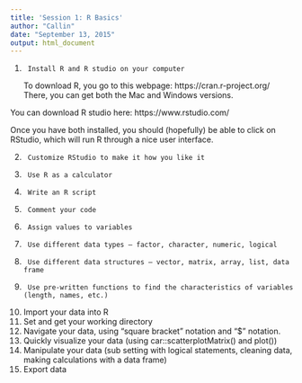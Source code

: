 ```yaml
---
title: 'Session 1: R Basics'
author: "Callin"
date: "September 13, 2015"
output: html_document
---
```


1.      Install R and R studio on your computer
To download R, you go to this webpage: https://cran.r-project.org/
There, you can get both the Mac and Windows versions.

You can download R studio here: https://www.rstudio.com/

Once you have both installed, you should (hopefully) be able to click on RStudio, which will run R through a nice user interface.



2.      Customize RStudio to make it how you like it
3.      Use R as a calculator
4.      Write an R script
5.      Comment your code
6.      Assign values to variables
7.      Use different data types – factor, character, numeric, logical
8.      Use different data structures – vector, matrix, array, list, data frame
9.      Use pre-written functions to find the characteristics of variables (length, names, etc.)
10.   Import your data into R
11.   Set and get your working directory
12.   Navigate your data, using “square bracket” notation and “$” notation.
13.   Quickly visualize your data (using car::scatterplotMatrix() and plot())
14.   Manipulate your data (sub setting with logical statements, cleaning data, making calculations with a data frame)
15.   Export data 
